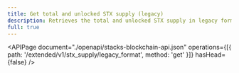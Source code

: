 ```yaml
---
title: Get total and unlocked STX supply (legacy)
description: Retrieves the total and unlocked STX supply in legacy format 1.0 API.
full: true
---
```


<APIPage
  document="./openapi/stacks-blockchain-api.json"
  operations={[{ path: '/extended/v1/stx_supply/legacy_format', method: 'get' }]}
  hasHead={false}
/>
